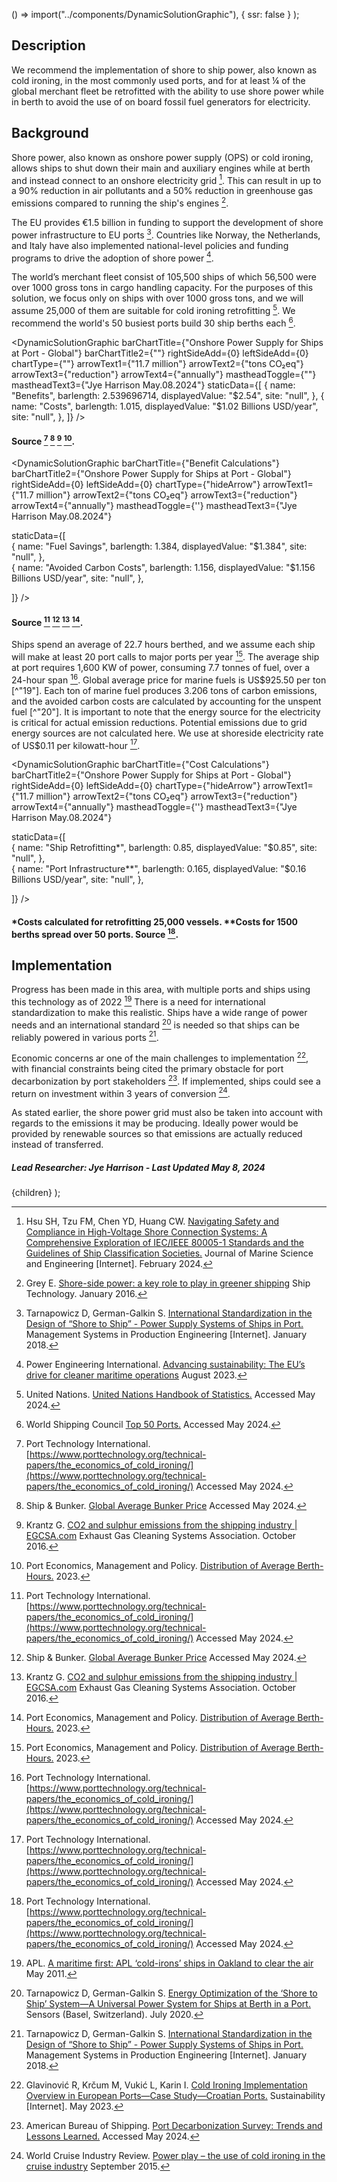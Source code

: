 

  () => import("../components/DynamicSolutionGraphic"),
  { ssr: false }
);


## Description

We recommend the implementation of shore to ship power, also known as cold ironing, in the most commonly used ports, and for at least ¼ of the global merchant fleet be retrofitted with the ability to use shore power while in berth to avoid the use of on board fossil fuel generators for electricity.

## Background

Shore power, also known as onshore power supply (OPS) or cold ironing, allows ships to shut down their main and auxiliary engines while at berth and instead connect to an onshore electricity grid [^"1"]. This can result in up to a 90% reduction in air pollutants and a 50% reduction in greenhouse gas emissions compared to running the ship's engines [^"2"].

The EU provides €1.5 billion in funding to support the development of shore power infrastructure to EU ports [^"4"]. Countries like Norway, the Netherlands, and Italy have also implemented national-level policies and funding programs to drive the adoption of shore power [^"3"].

The world’s merchant fleet consist of 105,500 ships of which 56,500 were over 1000 gross tons in cargo handling capacity. For the purposes of this solution, we focus only on ships with over 1000 gross tons, and we will assume 25,000 of them are suitable for cold ironing retrofitting [^"17"]. We recommend the world's 50 busiest ports build 30 ship berths each [^"21"].

<DynamicSolutionGraphic
  barChartTitle={"Onshore Power Supply for Ships at Port - Global"}
  barChartTitle2={""}
  rightSideAdd={0}
  leftSideAdd={0}
  chartType={""}
  arrowText1={"11.7 million"}
  arrowText2={"tons CO₂eq"}
  arrowText3={"reduction"}
  arrowText4={"annually"}
  mastheadToggle={""}
  mastheadText3={"Jye Harrison May.08.2024"}
  staticData={[
    {
      name: "Benefits",
      barlength: 2.539696714,
      displayedValue: "$2.54",
      site: "null",
    },
    {
      name: "Costs",
      barlength: 1.015,
      displayedValue: "$1.02 Billions USD/year",
      site: "null",
    },
  ]}
/>
#### Source [^"16"] [^"19"] [^"20"] [^"18"].

<DynamicSolutionGraphic
  barChartTitle={"Benefit Calculations"}
  barChartTitle2={"Onshore Power Supply for Ships at Port - Global"}
  rightSideAdd={0}
  leftSideAdd={0}
  chartType={"hideArrow"}
  arrowText1={"11.7 million"}
  arrowText2={"tons CO₂eq"}
  arrowText3={"reduction"}
  arrowText4={"annually"}
  mastheadToggle={''}
  mastheadText3={"Jye Harrison May.08.2024"}
  
  
  staticData={[  
    {
      name: "Fuel Savings",
      barlength: 1.384,
      displayedValue: "$1.384",
      site: "null",
    },    
    {
      name: "Avoided Carbon Costs",
      barlength: 1.156,
      displayedValue: "$1.156 Billions USD/year",
      site: "null",
    },

]}
/>

#### Source [^"16"] [^"19"] [^"20"] [^"18"].

Ships spend an average of 22.7 hours berthed, and we assume each ship will make at least 20 port calls to major ports per year [^"18"]. The average ship at port requires 1,600 KW of power, consuming 7.7 tonnes of fuel, over a 24-hour span [^"16"]. Global average price for marine fuels is US$925.50 per ton [^"19"]. Each ton of marine fuel produces 3.206 tons of carbon emissions, and the avoided carbon costs are calculated by accounting for the unspent fuel [^"20"]. It is important to note that the energy source for the electricity is critical for actual emission reductions. Potential emissions due to grid energy sources are not calculated here. We use at shoreside electricity rate of US$0.11 per kilowatt-hour [^"16"].

<DynamicSolutionGraphic
  barChartTitle={"Cost Calculations"}
  barChartTitle2={"Onshore Power Supply for Ships at Port - Global"}
  rightSideAdd={0}
  leftSideAdd={0}
  chartType={"hideArrow"}
  arrowText1={"11.7 million"}
  arrowText2={"tons CO₂eq"}
  arrowText3={"reduction"}
  arrowText4={"annually"}
  mastheadToggle={''}
  mastheadText3={"Jye Harrison May.08.2024"}
  
  
  staticData={[   
    {
      name: "Ship Retrofitting*",
      barlength: 0.85,
      displayedValue: "$0.85",
      site: "null",
    },      
    {
      name: "Port Infrastructure**",
      barlength: 0.165,
      displayedValue: "$0.16 Billions USD/year",
      site: "null",
    },

]}
/>

#### \*Costs calculated for retrofitting 25,000 vessels. \*\*Costs for 1500 berths spread over 50 ports. Source [^"16"].

## Implementation

Progress has been made in this area, with multiple ports and ships using this technology as of 2022 [^"12"]
There is a need for international standardization to make this realistic. Ships have a wide range of power needs and an international standard [^"7"] is needed so that ships can be reliably powered in various ports [^"4"].

Economic concerns ar one of the main challenges to implementation [^"11"], with financial constraints being cited the primary obstacle for port decarbonization by port stakeholders [^"15"]. If implemented, ships could see a return on investment within 3 years of conversion [^"14"].

As stated earlier, the shore power grid must also be taken into account with regards to the emissions it may be producing. Ideally power would be provided by renewable sources so that emissions are actually reduced instead of transferred.

##### Lead Researcher: Jye Harrison - Last Updated May 8, 2024

[^"1"]: Hsu SH, Tzu FM, Chen YD, Huang CW. [Navigating Safety and Compliance in High-Voltage Shore Connection Systems: A Comprehensive Exploration of IEC/IEEE 80005-1 Standards and the Guidelines of Ship Classification Societies.](http://dx.doi.org/10.3390/jmse12020322) Journal of Marine Science and Engineering [Internet]. February 2024.
[^"2"]: Grey E. [Shore-side power: a key role to play in greener shipping](https://www.ship-technology.com/features/featureshore-side-power-a-key-role-to-play-in-greener-shipping-4750332/) Ship Technology. January 2016.
[^"3"]: Power Engineering International. [Advancing sustainability: The EU’s drive for cleaner maritime operations](https://www.powerengineeringint.com/emissions-environment/shore-to-ship-power-systems-eu-drive-for-cleaner-maritime-operations/) August 2023.
[^"4"]: Tarnapowicz D, German-Galkin S. [International Standardization in the Design of “Shore to Ship” - Power Supply Systems of Ships in Port.](http://dx.doi.org/10.2478/mspe-2018-0001) Management Systems in Production Engineering [Internet]. January 2018.
[^"5"]: [On Estimating the Port Power Demands for Cold Ironing Applications | IEEE Conference Publication]()
[^"6"]: [Multi-agent system-based polymorphic distributed energy management for ships entering and leaving ports considering computing power resources]()
[^"7"]: Tarnapowicz D, German-Galkin S. [Energy Optimization of the ‘Shore to Ship’ System—A Universal Power System for Ships at Berth in a Port.](https://doi.org/10.3390/s20143815) Sensors (Basel, Switzerland). July 2020.
[^"8"]: [https://jshippingandtrade.springeropen.com/articles/10.1186/s41072-022-00119-4](https://jshippingandtrade.springeropen.com/articles/10.1186/s41072-022-00119-4)
[^"9"]: [Cold Ironing: Socio-Economic Analysis in the Port of Genoa](https://www.semanticscholar.org/paper/Cold-Ironing%3A-Socio-Economic-Analysis-in-the-Port-Canepa-Ballini/7315b5c8467e6a11856d31c37e4b8f96e36da5bf)
[^"10"]: [(PDF) Comparative study of alternative marine power (cold ironing) application as an air pollution mitigation technology in Nigeria seaports | Chinedum Onyemechi - Academia.edu](https://www.academia.edu/89266332/Comparative_study_of_alternative_marine_power_cold_ironing_application_as_an_air_pollution_mitigation_technology_in_Nigeria_seaports)
[^"11"]: Glavinović R, Krčum M, Vukić L, Karin I. [Cold Ironing Implementation Overview in European Ports—Case Study—Croatian Ports.](http://dx.doi.org/10.3390/su15118472) Sustainability [Internet]. May 2023.
[^"12"]: APL. [A maritime first: APL ‘cold-irons’ ships in Oakland to clear the air](https://www.apl.com/news/679/a-maritime-first-apl-cold-irons-ships-in-oakland-to-clear-the-air) May 2011.
[^"13"]: [Optimal Configuration and Sizing of Seaport Microgrids including Renewable Energy and Cold Ironing—The Port of Aalborg Case Study](https://www.mdpi.com/1996-1073/15/2/431)
[^"14"]: World Cruise Industry Review. [Power play – the use of cold ironing in the cruise industry](https://www.worldcruiseindustryreview.com/features/featurepower-play-the-use-of-cold-ironing-in-the-cruise-industry-4679571/) September 2015.
[^"15"]: American Bureau of Shipping. [Port Decarbonization Survey: Trends and Lessons Learned.](https://ww2.eagle.org/en/publication-flip/ABS-AAPA.html) Accessed May 2024.
[^"16"]: Port Technology International. [https://www.porttechnology.org/technical-papers/the_economics_of_cold_ironing/](https://www.porttechnology.org/technical-papers/the_economics_of_cold_ironing/) Accessed May 2024.
[^"17"]: United Nations. [United Nations Handbook of Statistics.](https://hbs.unctad.org/merchant-fleet/) Accessed May 2024.
[^"18"]: Port Economics, Management and Policy. [Distribution of Average Berth-Hours.](https://porteconomicsmanagement.org/pemp/contents/part6/port-efficiency/distribution-average-berth-hours/) 2023.
[^"19"]: Ship & Bunker. [Global Average Bunker Price](https://shipandbunker.com/prices/av/global/av-glb-global-average-bunker-price) Accessed May 2024.
[^"20"]: Krantz G. [CO2 and sulphur emissions from the shipping industry | EGCSA.com](https://www.egcsa.com/wp-content/uploads/CO2-and-sulphur-emissions-from-the-shipping-industry.pdf) Exhaust Gas Cleaning Systems Association. October 2016.
[^"21"]: World Shipping Council [Top 50 Ports.](https://www.worldshipping.org/top-50-ports) Accessed May 2024.

  <SolutionDropdown problem={problem} solution={solution}>
    {children}
  </SolutionDropdown>
);
